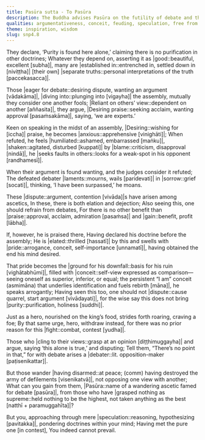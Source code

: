 ```yaml
---
title: Pasūra sutta - To Pasūra
description: The Buddha advises Pasūra on the futility of debate and the danger of conceit. Seeking praise, one finds only pride in victory or humiliation in defeat. This whole cycle of elation and dejection is fruitless, bringing no true benefit beyond fleeting praise and gain.
qualities: argumentativeness, conceit, feuding, speculation, free from attachment, greed, anxiety, aversion, perturbation, elation, lamentation, sorrow, attachment
theme: inspiration, wisdom
slug: snp4.8
---
```


They declare, ‘Purity is found here alone,’
claiming there is no purification in other doctrines;
Whatever they depend on, asserting it as |good::beautiful, excellent [subha]|,
many are |established in::entrenched in, settled down in [niviṭṭha]| [their own] |separate truths::personal interpretations of the truth [paccekasacca]|.

Those |eager for debate::desiring dispute, wanting an argument [vādakāma]|, |diving into::plunging into [vigayha]| the assembly,
mutually they consider one another fools;
|Reliant on others’ view::dependent on another [aññasita]|, they argue,
|Desiring praise::seeking acclaim, wanting approval [pasaṁsakāma]|, saying, ‘we are experts.’

Keen on speaking in the midst of an assembly,
|Desiring::wishing for [iccha]| praise, he becomes |anxious::apprehensive [vinighāti]|;
When refuted, he feels |humiliated::ashamed, embarrassed [maṅku]|,
|shaken::agitated, disturbed [kuppati]| by |blame::criticism, disapproval [nindā]|, he |seeks faults in others::looks for a weak-spot in his opponent [randhamesī]|.

When their argument is found wanting,
and the judges consider it refuted;
The defeated debater |laments::mourns, wails [paridevati]| in |sorrow::grief [socati]|,
thinking, ‘I have been surpassed,’ he moans.

These |dispute::argument, contention [vivāda]|s have arisen among ascetics,
In these, there is both elation and dejection;
Also seeing this, one should refrain from debates,
For there is no other benefit than |praise::approval, acclaim, admiration [pasaṁsa]| and |gain::benefit, profit [lābha]|.

If, however, he is praised there,
Having declared his doctrine before the assembly;
He is |elated::thrilled [hassatī]| by this and swells with |pride::arrogance, conceit, self-importance [unnamatī]|,
having obtained the end his mind desired.

That pride becomes the |ground for his downfall::basis for his ruin [vighātabhūmi]|,
filled with |conceit::self-view expressed as comparison—seeing oneself as superior, inferior, or equal; the persistent “I am” conceit (asmimāna) that underlies identification and fuels rebirth [māna]|, he speaks arrogantly;
Having seen this too, one should not |dispute::cause quarrel, start argument [vivādayati]|,
for the wise say this does not bring |purity::purification, holiness [suddhi]|.

Just as a hero, nourished on the king’s food,
strides forth roaring, craving a foe;
By that same urge, hero, withdraw instead,
for there was no prior reason for this |fight::combat, contest [yudha]|.

Those who |cling to their views::grasp at an opinion [diṭṭhimuggayha]| and argue,
saying ‘this alone is true,’ and disputing;
Tell them, “There’s no point in that,”
for with debate arises a |debater::lit. opposition-maker [paṭisenikattar]|.

But those wander |having disarmed::at peace; (comm) having destroyed the army of defilements [visenikatvā]|,
not opposing one view with another;
What can you gain from them, |Pasūra::name of a wandering ascetic famed for debate [pasūra]|,
from those who have |grasped nothing as supreme::held nothing to be the highest, not taken anything as the best [natthī + paramuggahīta]|?

But you, approaching through mere |speculation::reasoning, hypothesizing [pavitakka]|,
pondering doctrines within your mind;
Having met the pure one [in contest],
You indeed cannot prevail.